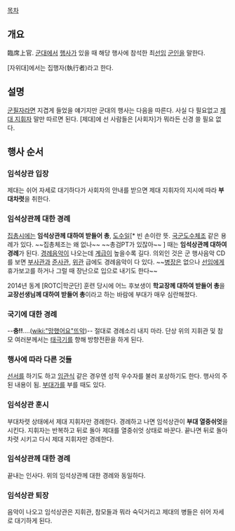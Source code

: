 [[목차]]
== 개요 ==
臨席上官. [[군대]]에서 [[행사]]가 있을 때 해당 행사에 참석한 최[[선임]] [[군인]]을 말한다.

[자위대]에서는 집행자(執行者)라고 한다.
== 설명 ==
[[군필자]]라면 지겹게 들었을 얘기지만 군대의 행사는 다음을 따른다. 사실 다 필요없고 [[제대 지휘자]] 말만 따르면 된다. [제대]에 선 사람들은 [사회자]가 뭐라든 신경 쓸 필요 없다.
== 행사 순서 ==
=== 임석상관 입장 ===
제대는 쉬어 자세로 대기하다가 사회자의 안내를 받으면 제대 지휘자의 지시에 따라 '''부대차렷'''을 취한다.
=== 임석상관께 대한 경례 ===
[[집총]]시에는 '''임석상관께 대하여 받들어 총''', [[도수]]일[* 빈 손이란 뜻. [[국군도수체조]] 같은 용례가 있다. ~~집총체조는 왜 없나~~ ~~총검PT가 있잖아~~ ] 때는 '''임석상관께 대하여 경례'''가 된다. [[경례음악]]이 나오는데 [[계급]]이 높을수록 길다. 의외인 것은 군 행사음악 CD를 보면 [[부사관]]과 [[준사관]], [[위관]] 급에도 경례음악이 다 있다. ~~[[병장]]은 없으나 [[선임]]에게 휴가보고를 하거나 그럴 때 장난으로 입으로 내기도 한다~~

2014년 동계 [ROTC|학군단] 훈련 당시에 어느 후보생이 '''학교장께 대하여 받들어 총'''을 '''교장선생님께 대하여 받들어 총'''이라고 하는 바람에 부대가 매우 심란해졌다.
=== 국기에 대한 경례 ===
--'''충!!'''....([[wiki:"망했어요"뜨악]])--
절대로 경례소리 내지 마라. 단상 위의 지휘관 및 참모 여러분께서는 [[태극기]]를 향해 방향전환을 하게 된다.
=== 행사에 따라 다른 것들 ===
[[선서]]를 하기도 하고 [[임관식]] 같은 경우엔 성적 우수자를 불러 포상하기도 한다. 행사의 주된 내용이 됨. [[부대가]]를 부를 때도 있다.
=== 임석상관 훈시 ===
부대차렷 상태에서 제대 지휘자만 경례한다. 경례하고 나면 임석상관이 '''부대 열중쉬엇'''을 시킨다. 지휘자는 반복하고 뒤로 돌아 제대를 열중쉬엇 상태로 바꾼다. 끝나면 뒤로 돌아 차렷 시키고 다시 제대 지휘자만 경례한다.
=== 임석상관께 대한 경례 ===
끝내는 인사다. 위의 임석상관께 대한 경례와 동일하다.
=== 임석상관 퇴장 ===
음악이 나오고 임석상관은 지휘관, 참모들과 뭐라 숙덕거리고 제대의 병들은 쉬어 자세로 대기하게 된다.
